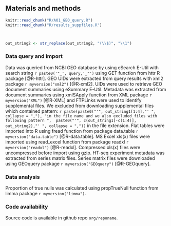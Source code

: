 
## Materials and methods {-}

```r
knitr::read_chunk("R/A01_GEO_query.R")
knitr::read_chunk("R/results_suppfiles.R")
```

```r

```


```r

```

```r
out_string2 <- str_replace(out_string2, "(\\$)", "\\1")
```


### Data query and import {-}
Data was queried from NCBI GEO database by using eSearch E-Util with search string `r paste0('"_', query,'_"')` using GET function from httr R package [@R-httr].
GEO UIDs were extracted from query results with xml2 package `r myversion("xml2")` [@R-xml2].
UIDs were used to retrieve GEO document summaries using eSummary E-Util.
Metadata was extracted from document summaries using xmlSApply function from XML package `r myversion("XML")` [@R-XML] and FTPLinks were used to identify supplemental files.
We excluded from downloading supplemental files which contained pattern: `r paste(paste0("'", out_string1[1:4],"' ", collapse = ","), "in the file name and we also excluded files with following pattern ", 
paste0("'", c(out_string1[-c(1:4)], out_string2),"' ", collapse = ","))` in the file extension.
Flat tables were imported into R using fread function from package data.table `r myversion("data.table")` [@R-data.table].
MS Excel xls(x) files were imported using read_excel function from package readxl `r myversion("readxl")` [@R-readxl].
Compressed xls(x) files were uncompressed before import using gzip.
HT-seq experiment metadata was extracted from series matrix files. 
Series matrix files were downloaded using GEOquery package `r myversion("GEOquery")` [@R-GEOquery].

### Data analysis
Proportion of true nulls was calculated using propTrueNull function from limma package `r myversion("limma")`.


### Code availability {-}
Source code is available in github repo `org/reponame`.

